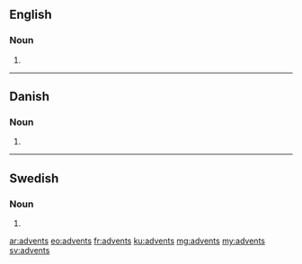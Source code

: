 ==English==

===Noun===
{{head|en|noun plural form}}

# {{plural of|advent|lang=en}}

----

==Danish==

===Noun===
{{head|da|noun form|g=c}}

# {{genitive singular indefinite of|advent|lang=da}}

----

==Swedish==

===Noun===
{{head|sv|noun form}}

# {{sv-noun-form-indef-gen|advent}}

[[ar:advents]]
[[eo:advents]]
[[fr:advents]]
[[ku:advents]]
[[mg:advents]]
[[my:advents]]
[[sv:advents]]
